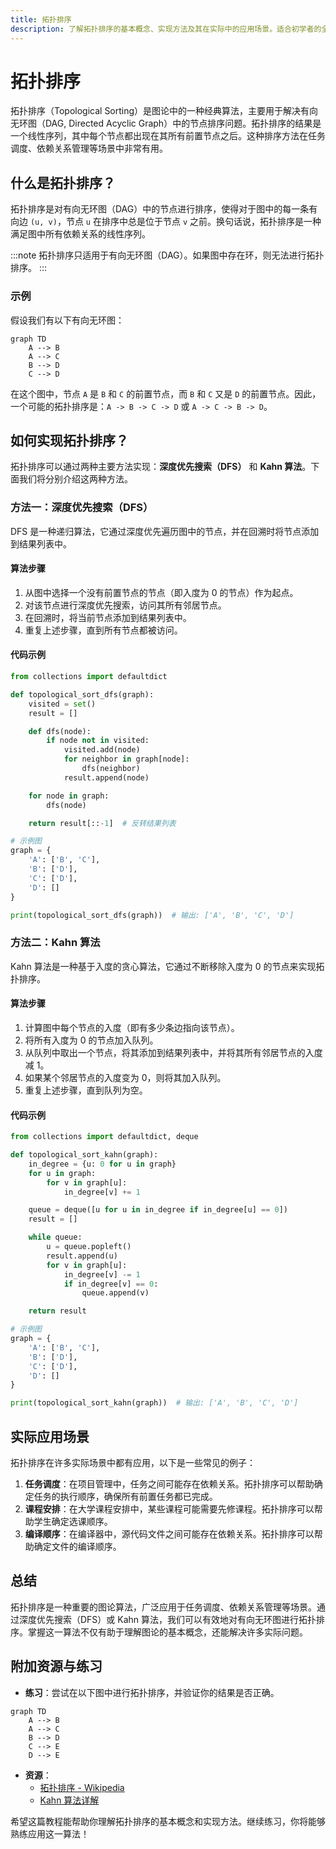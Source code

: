 ```yaml
---
title: 拓扑排序
description: 了解拓扑排序的基本概念、实现方法及其在实际中的应用场景。适合初学者的全面教程。
---
```


# 拓扑排序

拓扑排序（Topological Sorting）是图论中的一种经典算法，主要用于解决有向无环图（DAG, Directed Acyclic Graph）中的节点排序问题。拓扑排序的结果是一个线性序列，其中每个节点都出现在其所有前置节点之后。这种排序方法在任务调度、依赖关系管理等场景中非常有用。

## 什么是拓扑排序？

拓扑排序是对有向无环图（DAG）中的节点进行排序，使得对于图中的每一条有向边 `(u, v)`，节点 `u` 在排序中总是位于节点 `v` 之前。换句话说，拓扑排序是一种满足图中所有依赖关系的线性序列。

:::note
拓扑排序只适用于有向无环图（DAG）。如果图中存在环，则无法进行拓扑排序。
:::

### 示例

假设我们有以下有向无环图：

```mermaid
graph TD
    A --> B
    A --> C
    B --> D
    C --> D
```

在这个图中，节点 `A` 是 `B` 和 `C` 的前置节点，而 `B` 和 `C` 又是 `D` 的前置节点。因此，一个可能的拓扑排序是：`A -> B -> C -> D` 或 `A -> C -> B -> D`。

## 如何实现拓扑排序？

拓扑排序可以通过两种主要方法实现：**深度优先搜索（DFS）** 和 **Kahn 算法**。下面我们将分别介绍这两种方法。

### 方法一：深度优先搜索（DFS）

DFS 是一种递归算法，它通过深度优先遍历图中的节点，并在回溯时将节点添加到结果列表中。

#### 算法步骤

1. 从图中选择一个没有前置节点的节点（即入度为 0 的节点）作为起点。
2. 对该节点进行深度优先搜索，访问其所有邻居节点。
3. 在回溯时，将当前节点添加到结果列表中。
4. 重复上述步骤，直到所有节点都被访问。

#### 代码示例

```python
from collections import defaultdict

def topological_sort_dfs(graph):
    visited = set()
    result = []

    def dfs(node):
        if node not in visited:
            visited.add(node)
            for neighbor in graph[node]:
                dfs(neighbor)
            result.append(node)

    for node in graph:
        dfs(node)

    return result[::-1]  # 反转结果列表

# 示例图
graph = {
    'A': ['B', 'C'],
    'B': ['D'],
    'C': ['D'],
    'D': []
}

print(topological_sort_dfs(graph))  # 输出: ['A', 'B', 'C', 'D']
```

### 方法二：Kahn 算法

Kahn 算法是一种基于入度的贪心算法，它通过不断移除入度为 0 的节点来实现拓扑排序。

#### 算法步骤

1. 计算图中每个节点的入度（即有多少条边指向该节点）。
2. 将所有入度为 0 的节点加入队列。
3. 从队列中取出一个节点，将其添加到结果列表中，并将其所有邻居节点的入度减 1。
4. 如果某个邻居节点的入度变为 0，则将其加入队列。
5. 重复上述步骤，直到队列为空。

#### 代码示例

```python
from collections import defaultdict, deque

def topological_sort_kahn(graph):
    in_degree = {u: 0 for u in graph}
    for u in graph:
        for v in graph[u]:
            in_degree[v] += 1

    queue = deque([u for u in in_degree if in_degree[u] == 0])
    result = []

    while queue:
        u = queue.popleft()
        result.append(u)
        for v in graph[u]:
            in_degree[v] -= 1
            if in_degree[v] == 0:
                queue.append(v)

    return result

# 示例图
graph = {
    'A': ['B', 'C'],
    'B': ['D'],
    'C': ['D'],
    'D': []
}

print(topological_sort_kahn(graph))  # 输出: ['A', 'B', 'C', 'D']
```

## 实际应用场景

拓扑排序在许多实际场景中都有应用，以下是一些常见的例子：

1. **任务调度**：在项目管理中，任务之间可能存在依赖关系。拓扑排序可以帮助确定任务的执行顺序，确保所有前置任务都已完成。
2. **课程安排**：在大学课程安排中，某些课程可能需要先修课程。拓扑排序可以帮助学生确定选课顺序。
3. **编译顺序**：在编译器中，源代码文件之间可能存在依赖关系。拓扑排序可以帮助确定文件的编译顺序。

## 总结

拓扑排序是一种重要的图论算法，广泛应用于任务调度、依赖关系管理等场景。通过深度优先搜索（DFS）或 Kahn 算法，我们可以有效地对有向无环图进行拓扑排序。掌握这一算法不仅有助于理解图论的基本概念，还能解决许多实际问题。

## 附加资源与练习

- **练习**：尝试在以下图中进行拓扑排序，并验证你的结果是否正确。

```mermaid
graph TD
    A --> B
    A --> C
    B --> D
    C --> E
    D --> E
```

- **资源**：
  - [拓扑排序 - Wikipedia](https://zh.wikipedia.org/wiki/%E6%8B%93%E6%89%91%E6%8E%92%E5%BA%8F)
  - [Kahn 算法详解](https://www.geeksforgeeks.org/topological-sorting-indegree-based-solution/)

希望这篇教程能帮助你理解拓扑排序的基本概念和实现方法。继续练习，你将能够熟练应用这一算法！